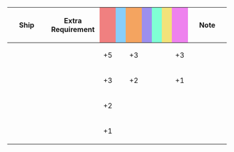 {|class="wikitable" style="width:100%; text-align: center; vertical-align: middle;"
|-
! style="width: 20%;" | Ship
! style="width: 25%;" | Extra Requirement
! style="width: 5%; background-color: lightcoral;" | {{Firepower}}
! style="width: 5%; background-color: lightskyblue;" | {{Torpedo}}
! style="width: 5%; background-color: sandybrown;" | {{AA}}
! style="width: 5%; background-color: #9C8FEE;" | {{ASW}}
! style="width: 5%; background-color: #7fffd4;" | {{LOS}}
! style="width: 5%; background-color: #F2E279;" | {{Armor}}
! style="width: 5%; background-color: violet;" | {{Evasion}}
! style="width: 20%;" | Note
|-
! {{ShipLink|Akagi/Kai Ni E}}<br />{{ShipLink|Kaga/Kai Ni E}}
| style="text-align:left;" | 
| +5 || || +3 || || || || +3
| style="text-align:left;" | 
|-
! {{ShipLink|Akagi/Kai Ni}}<br />{{ShipLink|Kaga/Kai Ni|Kaga/Kai Ni Go|text= Kaga Kai Ni/Go}}
| style="text-align:left;" | 
| +3 || || +2 || || || || +1
| style="text-align:left;" | 
|-
! {{ShipLink|Akagi/Kai}}<br />{{ShipLink|Kaga/Kai}}
| style="text-align:left;" | 
| +2 || || || || || || 
| style="text-align:left;" | 
|-
! {{ShipLink|Shoukaku/Kai Ni|Shoukaku/Kai Ni A|text=Shoukaku Kai Ni/A}}<br />{{ShipLink|Zuikaku/Kai Ni|Zuikaku Kai Ni A|text=Zuikaku Kai Ni/A}}
| style="text-align:left;" | 
| +1 || || || || || || 
| style="text-align:left;" | 
|}